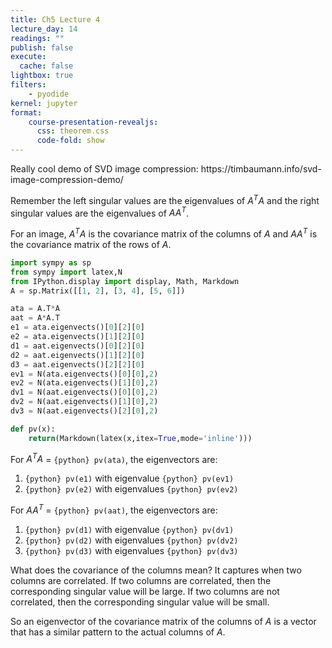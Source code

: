 ```yaml
---
title: Ch5 Lecture 4
lecture_day: 14
readings: ""
publish: false
execute: 
  cache: false
lightbox: true
filters:
    - pyodide
kernel: jupyter
format: 
    course-presentation-revealjs:
      css: theorem.css
      code-fold: show
---
```


Really cool demo of SVD image compression:
https://timbaumann.info/svd-image-compression-demo/



Remember the left singular values are the eigenvalues of $A^TA$ and the right singular values are the eigenvalues of $AA^T$.

For an image, $A^TA$ is the covariance matrix of the columns of $A$ and $AA^T$ is the covariance matrix of the rows of $A$.

```python
import sympy as sp
from sympy import latex,N
from IPython.display import display, Math, Markdown
A = sp.Matrix([[1, 2], [3, 4], [5, 6]])

ata = A.T*A
aat = A*A.T
e1 = ata.eigenvects()[0][2][0]
e2 = ata.eigenvects()[1][2][0]
d1 = aat.eigenvects()[0][2][0]
d2 = aat.eigenvects()[1][2][0]
d3 = aat.eigenvects()[2][2][0]
ev1 = N(ata.eigenvects()[0][0],2)
ev2 = N(ata.eigenvects()[1][0],2)
dv1 = N(aat.eigenvects()[0][0],2)
dv2 = N(aat.eigenvects()[1][0],2)
dv3 = N(aat.eigenvects()[2][0],2)

```

```python
def pv(x):
    return(Markdown(latex(x,itex=True,mode='inline')))
```

For $A^TA$ = `{python} pv(ata)`, the eigenvectors are: 

1. `{python} pv(e1)` with eigenvalue `{python} pv(ev1)`
2. `{python} pv(e2)` with eigenvalues `{python} pv(ev2)`

For $AA^T$ = `{python} pv(aat)`, the eigenvectors are:

1. `{python} pv(d1)` with eigenvalue `{python} pv(dv1)`
2. `{python} pv(d2)` with eigenvalues `{python} pv(dv2)`
3. `{python} pv(d3)` with eigenvalues `{python} pv(dv3)`








What does the covariance of the columns mean? It captures when two columns are correlated. If two columns are correlated, then the corresponding singular value will be large. If two columns are not correlated, then the corresponding singular value will be small.

So an eigenvector of the covariance matrix of the columns of $A$ is a vector that has a similar pattern to the actual columns of $A$.


